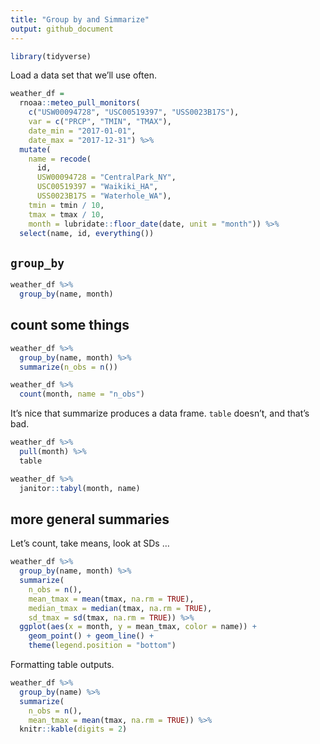 ```yaml
---
title: "Group by and Simmarize"
output: github_document
---
```


```r
library(tidyverse)
```

Load a data set that we'll use often.
```r
weather_df = 
  rnoaa::meteo_pull_monitors(
    c("USW00094728", "USC00519397", "USS0023B17S"),
    var = c("PRCP", "TMIN", "TMAX"), 
    date_min = "2017-01-01",
    date_max = "2017-12-31") %>%
  mutate(
    name = recode(
      id, 
      USW00094728 = "CentralPark_NY", 
      USC00519397 = "Waikiki_HA",
      USS0023B17S = "Waterhole_WA"),
    tmin = tmin / 10,
    tmax = tmax / 10,
    month = lubridate::floor_date(date, unit = "month")) %>%
  select(name, id, everything())
```

## `group_by`

```r
weather_df %>%
  group_by(name, month)
```


## count some things

```r
weather_df %>%
  group_by(name, month) %>%
  summarize(n_obs = n())

weather_df %>%
  count(month, name = "n_obs")
```

It's nice that summarize produces a data frame.
`table` doesn't, and that's bad.

```r
weather_df %>%
  pull(month) %>% 
  table
```

```r
weather_df %>%
  janitor::tabyl(month, name)
```


## more general summaries

Let's count, take means, look at SDs ...

```r
weather_df %>%
  group_by(name, month) %>%
  summarize(
    n_obs = n(),
    mean_tmax = mean(tmax, na.rm = TRUE),
    median_tmax = median(tmax, na.rm = TRUE),
    sd_tmax = sd(tmax, na.rm = TRUE)) %>% 
  ggplot(aes(x = month, y = mean_tmax, color = name)) + 
    geom_point() + geom_line() + 
    theme(legend.position = "bottom")
```

Formatting table outputs.

```r
weather_df %>%
  group_by(name) %>%
  summarize(
    n_obs = n(),
    mean_tmax = mean(tmax, na.rm = TRUE)) %>% 
  knitr::kable(digits = 2)
```







